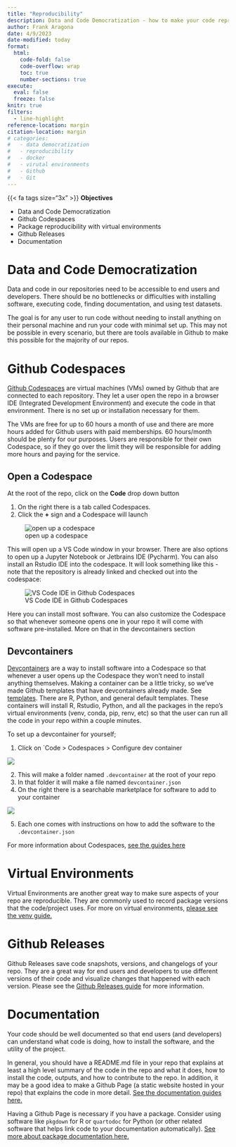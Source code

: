 ```yaml
---
title: "Reproducibility"
description: Data and Code Democratization - how to make your code reproducible
author: Frank Aragona
date: 4/9/2023
date-modified: today
format: 
  html:
    code-fold: false
    code-overflow: wrap
    toc: true
    number-sections: true
execute: 
  eval: false
  freeze: false
knitr: true
filters: 
  - line-highlight
reference-location: margin
citation-location: margin
# categories:
#   - data democratization
#   - reproducibility
#   - docker
#   - virutal environments
#   - Github
#   - Git
---
```


::: {.note .medframe}
{{< fa tags size="3x" >}} **Objectives**

-   Data and Code Democratization
-   Github Codespaces
-   Package reproducibility with virtual environments
-   Github Releases
-   Documentation
:::

# Data and Code Democratization

Data and code in our repositories need to be accessible to end users and developers. There should be no bottlenecks or difficulties with installing software, executing code, finding documentation, and using test datasets.

The goal is for any user to run code without needing to install anything on their personal machine and run your code with minimal set up. This may not be possible in every scenario, but there are tools available in Github to make this possible for the majority of our repos.

# Github Codespaces

[Github Codespaces](https://github.com/features/codespaces) are virtual machines (VMs) owned by Github that are connected to each repository. They let a user open the repo in a browser IDE (Integrated Development Environment) and execute the code in that environment. There is no set up or installation necessary for them.

The VMs are free for up to 60 hours a month of use and there are more hours added for Github users with paid memberships. 60 hours/month should be plenty for our purposes. Users are responsible for their own Codespace, so if they go over the limit they will be responsible for adding more hours and paying for the service.

## Open a Codespace

At the root of the repo, click on the **Code** drop down button

1.  On the right there is a tab called Codespaces.
2.  Click the **+** sign and a Codespace will launch

![open up a codespace](images/codespace.png)

This will open up a VS Code window in your browser. There are also options to open up a Jupyter Notebook or Jetbrains IDE (Pycharm). You can also install an Rstudio IDE into the codespace. It will look something like this - note that the repository is already linked and checked out into the codespace:

![VS Code IDE in Github Codespaces](images/codespace_vscode.jpg)

Here you can install most software. You can also customize the Codespace so that whenever someone opens one in your repo it will come with software pre-installed. More on that in the devcontainers section

## Devcontainers

[Devcontainers](https://docs.github.com/en/codespaces/setting-up-your-project-for-codespaces/adding-a-dev-container-configuration/introduction-to-dev-containers) are a way to install software into a Codespace so that whenever a user opens up the Codespace they won't need to install anything themselves. Making a container can be a little tricky, so we've made Github templates that have devcontainers already made. See [templates](../tools/templates.qmd). There are R, Python, and general default templates. These containers will install R, Rstudio, Python, and all the packages in the repo's virtual environments (venv, conda, pip, renv, etc) so that the user can run all the code in your repo within a couple minutes.

To set up a devcontainer for yourself;

1.  Click on \`Code \> Codespaces \> Configure dev container

![](images/devcontainer.jpg)

2.  This will make a folder named `.devcontainer` at the root of your repo
3.  In that folder it will make a file named `devcontainer.json`
4.  On the right there is a searchable marketplace for software to add to your container

![](images/devmarket.jpg)

5.  Each one comes with instructions on how to add the software to the `.devcontainer.json`

For more information about Codespaces, [see the guides here](../tools/codespaces.qmd)

# Virtual Environments

Virtual Environments are another great way to make sure aspects of your repo are reproducible. They are commonly used to record package versions that the code/project uses. For more on virtual environments, [please see the venv guide.](../tools/renv.qmd)

# Github Releases

Github Releases save code snapshots, versions, and changelogs of your repo. They are a great way for end users and developers to use different versions of their code and visualize changes that happened with each version. Please see the [Github Releases guide](../tools/release.qmd) for more information.

# Documentation

Your code should be well documented so that end users (and developers) can understand what code is doing, how to install the software, and the utility of the project. 

In general, you should have a README.md file in your repo that explains at least a high level summary of the code in the repo and what it does, how to install the code, outputs, and how to contribute to the repo. In addition, it may be a good idea to make a Github Page (a static website hosted in your repo) that explains the code in more detail. [See the documentation guides here.](../tools/how_to.qmd)

Having a Github Page is necessary if you have a package. Consider using software like `pkgdown` for R or `quartodoc` for Python (or other related software that helps link code to your documentation automatically). [See more about package documentation here.](../tools/pkgdoc.qmd)
